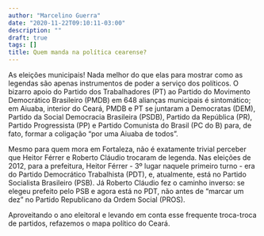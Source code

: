 ```yaml
---
author: "Marcelino Guerra"
date: "2020-11-22T09:10:11-03:00"
description: ""
draft: true
tags: []
title: Quem manda na política cearense?
---
```


As eleições municipais! Nada melhor do que elas para mostrar como as legendas são apenas instrumentos de poder a serviço dos políticos. O bizarro apoio do Partido dos Trabalhadores (PT) ao Partido do Movimento Democrático Brasileiro (PMDB) em 648 alianças municipais é sintomático; em Aiuaba, interior do Ceará, PMDB e PT se juntaram a Democratas (DEM), Partido da Social Democracia Brasileira (PSDB), Partido da República (PR), Partido Progressista (PP) e Partido Comunista do Brasil (PC do B) para, de fato, formar a coligação “por uma Aiuaba de todos”.

Mesmo para quem mora em Fortaleza, não é exatamente trivial perceber que Heitor Férrer e Roberto Cláudio trocaram de legenda. Nas eleições de 2012, para a prefeitura, Heitor Férrer - 3º lugar naquele primeiro turno - era do Partido Democrático Trabalhista (PDT), e, atualmente, está no Partido Socialista Brasileiro (PSB). Já Roberto Cláudio fez o caminho inverso: se elegeu prefeito pelo PSB e agora está no PDT, não antes de "marcar um dez" no Partido Republicano da Ordem Social (PROS).

Aproveitando o ano eleitoral e levando em conta esse frequente troca-troca de partidos, refazemos o mapa político do Ceará.

